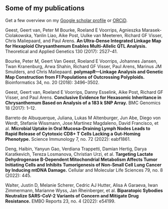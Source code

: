 
## Some of my publications

Get a few overview on my [Google scholar profile](https://scholar.google.com/citations?user=AK4Iq3YAAAAJ&hl=en&oi=ao) or [ORCiD](https://orcid.org/0000-0002-1561-078X). 

Geest, Geert van, Peter M Bourke, Roeland E Voorrips, Agnieszka Marasek-Ciolakowska, Yanlin Liao, Aike Post, Uulke van Meeteren, Richard GF Visser, Chris Maliepaard, and Paul Arens. **An Ultra-Dense Integrated Linkage Map for Hexaploid Chrysanthemum Enables Multi-Allelic QTL Analysis.** Theoretical and Applied Genetics 130 (2017): 2527–41.

Bourke, Peter M, Geert Van Geest, Roeland E Voorrips, Johannes Jansen, Twan Kranenburg, Arwa Shahin, Richard GF Visser, Paul Arens, Marinus JM Smulders, and Chris Maliepaard. **polymapR—Linkage Analysis and Genetic Map Construction from F1 Populations of Outcrossing Polyploids.** Bioinformatics 34, no. 20 (2018): 3496–3502.

Geest, Geert van, Roeland E Voorrips, Danny Esselink, Aike Post, Richard GF Visser, and Paul Arens. **Conclusive Evidence for Hexasomic Inheritance in Chrysanthemum Based on Analysis of a 183 k SNP Array.** BMC Genomics 18 (2017): 1–12.

Barreto de Albuquerque, Juliana, Lukas M Altenburger, Jun Abe, Diego von Werdt, Stefanie Wissmann, Jose Martínez Magdaleno, David Francisco, et al. **Microbial Uptake in Oral Mucosa–Draining Lymph Nodes Leads to Rapid Release of Cytotoxic CD8+ T Cells Lacking a Gut-Homing Phenotype.** Science Immunology 7, no. 72 (2022): eabf1861.

Deng, Haibin, Yanyun Gao, Verdiana Trappetti, Damian Hertig, Darya Karatkevich, Tereza Losmanova, Christian Urzi, et al. **Targeting Lactate Dehydrogenase B-Dependent Mitochondrial Metabolism Affects Tumor Initiating Cells and Inhibits Tumorigenesis of Non-Small Cell Lung Cancer by Inducing mtDNA Damage.** Cellular and Molecular Life Sciences 79, no. 8 (2022): 445.

Walter, Justin D, Melanie Scherer, Cedric AJ Hutter, Alisa A Garaeva, Iwan Zimmermann, Marianne Wyss, Jan Rheinberger, et al. **Biparatopic Sybodies Neutralize SARS-CoV-2 Variants of Concern and Mitigate Drug Resistance.** EMBO Reports 23, no. 4 (2022): e54199.


